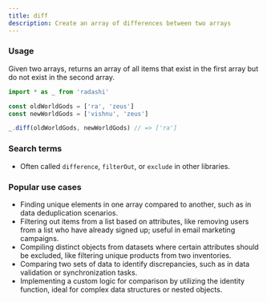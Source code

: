 ```yaml
---
title: diff
description: Create an array of differences between two arrays
---
```


### Usage

Given two arrays, returns an array of all items that exist in the first array
but do not exist in the second array.

```ts
import * as _ from 'radashi'

const oldWorldGods = ['ra', 'zeus']
const newWorldGods = ['vishnu', 'zeus']

_.diff(oldWorldGods, newWorldGods) // => ['ra']
```

### Search terms

- Often called `difference`, `filterOut`, or `exclude` in other libraries.

### Popular use cases

- Finding unique elements in one array compared to another, such as in data deduplication scenarios.
- Filtering out items from a list based on attributes, like removing users from a list who have already signed up; useful in email marketing campaigns.
- Compiling distinct objects from datasets where certain attributes should be excluded, like filtering unique products from two inventories.
- Comparing two sets of data to identify discrepancies, such as in data validation or synchronization tasks.
- Implementing a custom logic for comparison by utilizing the identity function, ideal for complex data structures or nested objects.
